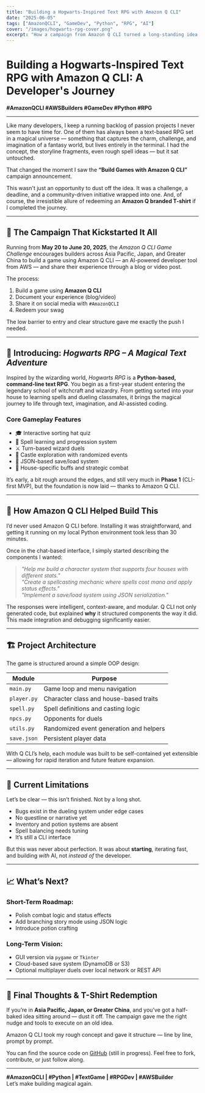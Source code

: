 ```yaml
---
title: "Building a Hogwarts-Inspired Text RPG with Amazon Q CLI"
date: "2025-06-05"
tags: ["AmazonQCLI", "GameDev", "Python", "RPG", "AI"]
cover: "/images/hogwarts-rpg-cover.png"
excerpt: "How a campaign from Amazon Q CLI turned a long-standing idea into a working RPG CLI prototype — with the help of AI and a deadline."
---
```


# Building a Hogwarts-Inspired Text RPG with Amazon Q CLI: A Developer's Journey

**#AmazonQCLI #AWSBuilders #GameDev #Python #RPG**

---

Like many developers, I keep a running backlog of passion projects I never seem to have time for. One of them has always been a text-based RPG set in a magical universe — something that captures the charm, challenge, and imagination of a fantasy world, but lives entirely in the terminal. I had the concept, the storyline fragments, even rough spell ideas — but it sat untouched.

That changed the moment I saw the **“Build Games with Amazon Q CLI”** campaign announcement.

This wasn't just an opportunity to dust off the idea. It was a challenge, a deadline, and a community-driven initiative wrapped into one. And, of course, the irresistible allure of redeeming an **Amazon Q branded T-shirt** if I completed the journey.

---

## 🔧 The Campaign That Kickstarted It All

Running from **May 20 to June 20, 2025**, the *Amazon Q CLI Game Challenge* encourages builders across Asia Pacific, Japan, and Greater China to build a game using Amazon Q CLI — an AI-powered developer tool from AWS — and share their experience through a blog or video post.

The process:
1. Build a game using **Amazon Q CLI**
2. Document your experience (blog/video)
3. Share it on social media with `#AmazonQCLI`
4. Redeem your swag

The low barrier to entry and clear structure gave me exactly the push I needed.

---

## 🧙 Introducing: *Hogwarts RPG – A Magical Text Adventure*

Inspired by the wizarding world, *Hogwarts RPG* is a **Python-based, command-line text RPG**. You begin as a first-year student entering the legendary school of witchcraft and wizardry. From getting sorted into your house to learning spells and dueling classmates, it brings the magical journey to life through text, imagination, and AI-assisted coding.

### Core Gameplay Features

- 🎓 Interactive sorting hat quiz  
- 📖 Spell learning and progression system  
- ⚔️ Turn-based wizard duels  
- 🏰 Castle exploration with randomized events  
- 💾 JSON-based save/load system  
- 🧠 House-specific buffs and strategic combat

It’s early, a bit rough around the edges, and still very much in **Phase 1** (CLI-first MVP), but the foundation is now laid — thanks to Amazon Q CLI.

---

## 🤖 How Amazon Q CLI Helped Build This

I’d never used Amazon Q CLI before. Installing it was straightforward, and getting it running on my local Python environment took less than 30 minutes.

Once in the chat-based interface, I simply started describing the components I wanted:

> *"Help me build a character system that supports four houses with different stats."*  
> *"Create a spellcasting mechanic where spells cost mana and apply status effects."*  
> *"Implement a save/load system using JSON serialization."*

The responses were intelligent, context-aware, and modular. Q CLI not only generated code, but explained **why** it structured components the way it did. This made integration and debugging significantly easier.

---

## 🏗️ Project Architecture

The game is structured around a simple OOP design:

| Module        | Purpose                                   |
|---------------|-------------------------------------------|
| `main.py`     | Game loop and menu navigation             |
| `player.py`   | Character class and house-based traits    |
| `spell.py`    | Spell definitions and casting logic       |
| `npcs.py`     | Opponents for duels                       |
| `utils.py`    | Randomized event generation and helpers   |
| `save.json`   | Persistent player data                    |

With Q CLI’s help, each module was built to be self-contained yet extensible — allowing for rapid iteration and future feature expansion.

---

## 🚧 Current Limitations

Let’s be clear — this isn’t finished. Not by a long shot.

- Bugs exist in the dueling system under edge cases  
- No questline or narrative yet  
- Inventory and potion systems are absent  
- Spell balancing needs tuning  
- It’s still a CLI interface  

But this was never about perfection. It was about **starting**, iterating fast, and building *with* AI, not *instead of* the developer.

---

## 📈 What’s Next?

### Short-Term Roadmap:
- Polish combat logic and status effects
- Add branching story mode using JSON logic
- Introduce potion crafting

### Long-Term Vision:
- GUI version via `pygame` or `Tkinter`
- Cloud-based save system (DynamoDB or S3)
- Optional multiplayer duels over local network or REST API

---

## 🎁 Final Thoughts & T-Shirt Redemption

If you’re in **Asia Pacific, Japan, or Greater China**, and you’ve got a half-baked idea sitting around — dust it off. The campaign gave me the right nudge and tools to execute on an old idea.

Amazon Q CLI took my rough concept and gave it structure — line by line, prompt by prompt.

You can find the source code on [GitHub](https://github.com/Walapalam/hogwarts-rpg-cli) (still in progress). Feel free to fork, contribute, or just follow along.

---

**#AmazonQCLI | #Python | #TextGame | #RPGDev | #AWSBuilder**  
Let’s make building magical again.


